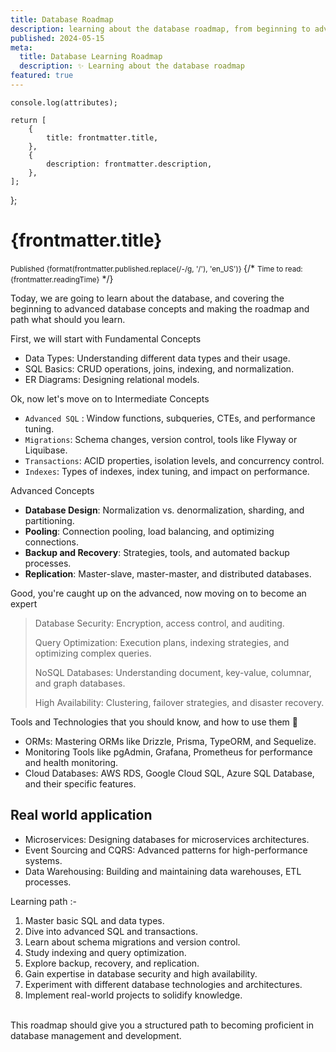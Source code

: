 ```yaml
---
title: Database Roadmap
description: learning about the database roadmap, from beginning to advanced and
published: 2024-05-15
meta:
  title: Database Learning Roadmap
  description: ✨ Learning about the database roadmap
featured: true
---
```


	console.log(attributes);

    return [
    	{
    		title: frontmatter.title,
    	},
    	{
    		description: frontmatter.description,
    	},
    ];

};


# {frontmatter.title}

<small>
	Published {format(frontmatter.published.replace(/-/g, '/'), 'en_US')}
</small>
{/* <small> Time to read: {frontmatter.readingTime}</small> */}

Today, we are going to learn about the database, and covering the beginning to
advanced database concepts and making the roadmap and path what should you
learn.

First, we will start with Fundamental Concepts

- Data Types: Understanding different data types and their usage.
- SQL Basics: CRUD operations, joins, indexing, and normalization.
- ER Diagrams: Designing relational models.

Ok, now let's move on to Intermediate Concepts

- `Advanced SQL` : Window functions, subqueries, CTEs, and performance tuning.
- `Migrations`: Schema changes, version control, tools like Flyway or Liquibase.
- `Transactions`: ACID properties, isolation levels, and concurrency control.
- `Indexes`: Types of indexes, index tuning, and impact on performance.

Advanced Concepts

- <strong>Database Design</strong>: Normalization vs. denormalization, sharding,
  and partitioning.
- <strong>Pooling</strong>: Connection pooling, load balancing, and optimizing
  connections.
- <strong>Backup and Recovery</strong>: Strategies, tools, and automated backup
  processes.
- <strong>Replication</strong>: Master-slave, master-master, and distributed
  databases.

Good, you're caught up on the advanced, now moving on to become an expert

> Database Security: Encryption, access control, and auditing.
>
> Query Optimization: Execution plans, indexing strategies, and optimizing
> complex queries.
>
> NoSQL Databases: Understanding document, key-value, columnar, and graph
> databases.
>
> High Availability: Clustering, failover strategies, and disaster recovery.

Tools and Technologies that you should know, and how to use them 🚀

- ORMs: Mastering ORMs like Drizzle, Prisma, TypeORM, and Sequelize.
- Monitoring Tools like pgAdmin, Grafana, Prometheus for performance and health
  monitoring.
- Cloud Databases: AWS RDS, Google Cloud SQL, Azure SQL Database, and their
  specific features.

## Real world application

- Microservices: Designing databases for microservices architectures.
- Event Sourcing and CQRS: Advanced patterns for high-performance systems.
- Data Warehousing: Building and maintaining data warehouses, ETL processes.

Learning path :-

1. Master basic SQL and data types.
2. Dive into advanced SQL and transactions.
3. Learn about schema migrations and version control.
4. Study indexing and query optimization.
5. Explore backup, recovery, and replication.
6. Gain expertise in database security and high availability.
7. Experiment with different database technologies and architectures.
8. Implement real-world projects to solidify knowledge.

<br />
This roadmap should give you a structured path to becoming proficient in
database management and development.
